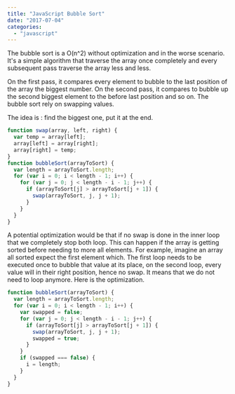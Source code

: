```yaml
---
title: "JavaScript Bubble Sort"
date: "2017-07-04"
categories:
  - "javascript"
---
```


The bubble sort is a O(n^2) without optimization and in the worse scenario. It's a simple algorithm that traverse the array once completely and every subsequent pass traverse the array less and less.

On the first pass, it compares every element to bubble to the last position of the array the biggest number. On the second pass, it compares to bubble up the second biggest element to the before last position and so on. The bubble sort rely on swapping values.

The idea is : find the biggest one, put it at the end.

```javascript
function swap(array, left, right) {
  var temp = array[left];
  array[left] = array[right];
  array[right] = temp;
}
function bubbleSort(arrayToSort) {
  var length = arrayToSort.length;
  for (var i = 0; i < length - 1; i++) {
    for (var j = 0; j < length - i - 1; j++) {
      if (arrayToSort[j] > arrayToSort[j + 1]) {
        swap(arrayToSort, j, j + 1);
      }
    }
  }
}
```

A potential optimization would be that if no swap is done in the inner loop that we completely stop both loop. This can happen if the array is getting sorted before needing to more all elements. For example, imagine an array all sorted expect the first element which. The first loop needs to be executed once to bubble that value at its place, on the second loop, every value will in their right position, hence no swap. It means that we do not need to loop anymore. Here is the optimization.

```javascript
function bubbleSort(arrayToSort) {
  var length = arrayToSort.length;
  for (var i = 0; i < length - 1; i++) {
    var swapped = false;
    for (var j = 0; j < length - i - 1; j++) {
      if (arrayToSort[j] > arrayToSort[j + 1]) {
        swap(arrayToSort, j, j + 1);
        swapped = true;
      }
    }
    if (swapped === false) {
      i = length;
    }
  }
}
```
